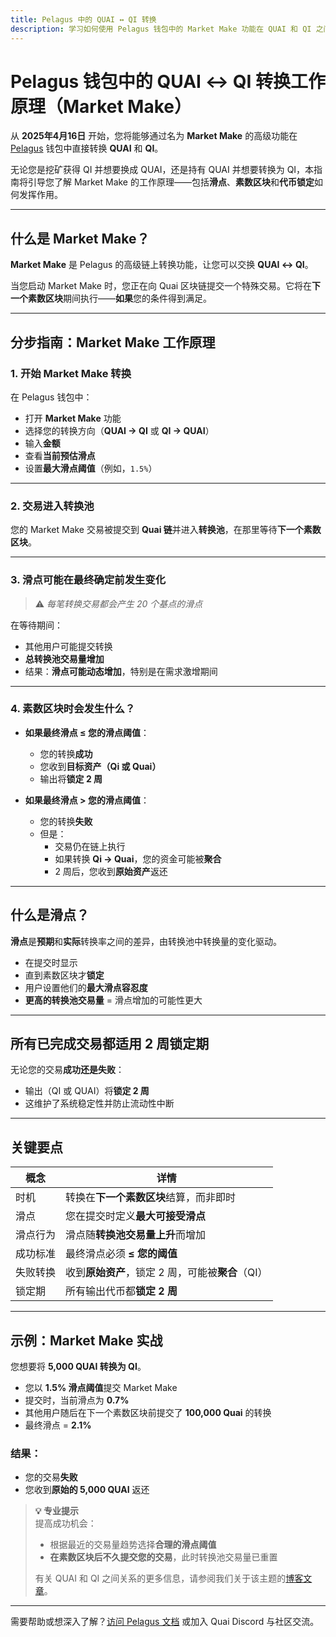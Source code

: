 ```yaml
---
title: Pelagus 中的 QUAI ↔ QI 转换
description: 学习如何使用 Pelagus 钱包中的 Market Make 功能在 QUAI 和 QI 之间进行转换。
---
```


# Pelagus 钱包中的 QUAI ↔ QI 转换工作原理（Market Make）

从 **2025年4月16日** 开始，您将能够通过名为 **Market Make** 的高级功能在 [Pelagus](https://pelaguswallet.io) 钱包中直接转换 **QUAI** 和 **QI**。

无论您是挖矿获得 QI 并想要换成 QUAI，还是持有 QUAI 并想要转换为 QI，本指南将引导您了解 Market Make 的工作原理——包括**滑点**、**素数区块**和**代币锁定**如何发挥作用。

---

## 什么是 Market Make？

**Market Make** 是 Pelagus 的高级链上转换功能，让您可以交换 **QUAI ↔ QI**。

当您启动 Market Make 时，您正在向 Quai 区块链提交一个特殊交易。它将在**下一个素数区块**期间执行——**如果**您的条件得到满足。

---

## 分步指南：Market Make 工作原理

### 1. 开始 Market Make 转换

在 Pelagus 钱包中：

- 打开 **Market Make** 功能
- 选择您的转换方向（**QUAI → QI** 或 **QI → QUAI**）
- 输入**金额**
- 查看**当前预估滑点**
- 设置**最大滑点阈值**（例如，`1.5%`）

---

### 2. 交易进入转换池

您的 Market Make 交易被提交到 **Quai 链**并进入**转换池**，在那里等待**下一个素数区块**。

---

### 3. 滑点可能在最终确定前发生变化

> ⚠️  *每笔转换交易都会产生 20 个基点的滑点*

在等待期间：

- 其他用户可能提交转换
- **总转换池交易量增加**
- 结果：**滑点可能动态增加**，特别是在需求激增期间

---

### 4. 素数区块时会发生什么？

- **如果最终滑点 ≤ 您的滑点阈值**：
  - 您的转换**成功**
  - 您收到**目标资产（Qi 或 Quai）**
  - 输出将**锁定 2 周**

- **如果最终滑点 > 您的滑点阈值**：
  - 您的转换**失败**
  - 但是：
    - 交易仍在链上执行
    - 如果转换 **Qi → Quai**，您的资金可能被**聚合**
    - 2 周后，您收到**原始资产**返还

---

## 什么是滑点？

**滑点**是**预期**和**实际**转换率之间的差异，由转换池中转换量的变化驱动。

- 在提交时显示
- 直到素数区块才**锁定**
- 用户设置他们的**最大滑点容忍度**
- **更高的转换池交易量** = 滑点增加的可能性更大

---

## 所有已完成交易都适用 2 周锁定期

无论您的交易**成功还是失败**：

- 输出（QI 或 QUAI）将**锁定 2 周**
- 这维护了系统稳定性并防止流动性中断

---

## 关键要点

| 概念             | 详情                                                                 |
|---------------------|-------------------------------------------------------------------------|
| 时机           | 转换在**下一个素数区块**结算，而非即时           |
| 滑点             | 您在提交时定义**最大可接受滑点**              |
| 滑点行为    | 滑点随**转换池交易量上升**而增加                          |
| 成功标准 | 最终滑点必须 **≤ 您的阈值**                                |
| 失败转换  | 收到**原始资产**，锁定 2 周，可能被**聚合**（QI） |
| 锁定期    | 所有输出代币都**锁定 2 周**                           |

---

## 示例：Market Make 实战

您想要将 **5,000 QUAI 转换为 QI**。

- 您以 **1.5% 滑点阈值**提交 Market Make
- 提交时，当前滑点为 **0.7%**
- 其他用户随后在下一个素数区块前提交了 **100,000 Quai** 的转换
- 最终滑点 = **2.1%**

### 结果：
- 您的交易**失败**
- 您收到**原始的 5,000 QUAI** 返还

> **💡 专业提示**  
> 提高成功机会：
> 
> - 根据最近的交易量趋势选择**合理的滑点阈值**  
> - **在素数区块后不久提交您的交易**，此时转换池交易量已重置
>
> 有关 QUAI 和 QI 之间关系的更多信息，请参阅我们关于该主题的[博客文章](https://qu.ai/blog/maximizing-mining-strategy-in-quai-network-choosing-between-quai-and-qi-tokens/)。


---

需要帮助或想深入了解？[访问 Pelagus 文档](https://pelaguswallet.io/docs/) 或加入 Quai Discord 与社区交流。